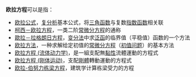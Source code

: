'''欧拉方程'''可以是指：
*[[欧拉公式|欧拉公式]]，[[复分析|复分析]]基本公式，将[[三角函数|三角函数]]与复数[[指数函数|指数函数]]相关联
*[[柯西－欧拉方程|柯西－欧拉方程]]，一类二阶[[常微分方程|常微分方程]]的通称
*[[歐拉-拉格朗日方程|歐拉－拉格朗日方程]]，[[变分法|变分法]]中求[[泛函|泛函]]的临界值（平稳值）函数的一个方法
*[[欧拉方法|欧拉方法]]，一种求解给定初值的[[常微分方程|常微分方程]]（[[初值问题|初值问题]]）的基本方法
*[[欧拉方程_(流体动力学)|欧拉方程 (流体动力学)]]，是一組支配無[[黏性|黏性]]流體運動的方程式
*[[欧拉方程_(刚体运动)|欧拉方程 (刚体运动)]]，支配[[剛體|剛體]]轉動運動的方程式
*[[欧拉-伯努力栋梁方程|欧拉-伯努力栋梁方程]]，建筑学计算栋梁受力的方程

{{disambig|OLFC|Cat=四字消歧义}}